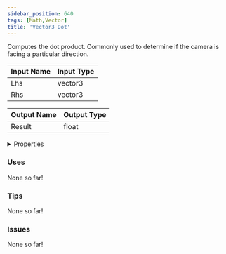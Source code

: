 ```yaml
---
sidebar_position: 640
tags: [Math,Vector]
title: 'Vector3 Dot'
---
```


Computes the dot product. Commonly used to determine if the camera is facing a particular direction.




<EsbSvg />

| Input Name | Input Type |
|-----------|-----------|
| Lhs | vector3 |
| Rhs | vector3 |

| Output Name | Output Type |
|-----------|-----------|
| Result | float |


<details>
  <summary>Properties</summary>
  <div>
    <div>
    <table>
      <thead>
        <tr>
          <th>Is beta required?</th>
          <th>❌</th>
        </tr>
        <tr>
          <th>Is this chip a trolling risk?</th>
          <th>❌</th>
        </tr>
        <tr>
          <th>Is this chip a role assignment risk?</th>
          <th>❌</th>
        </tr>
        <tr>
          <th>Chip UUID</th>
          <th>498c4e25-f73b-49a6-912e-ae148ed50dca</th>
        </tr>
      </thead>
    </table>
    </div>
  </div>
</details>

### Uses

None so far!

### Tips

None so far!

### Issues

None so far!